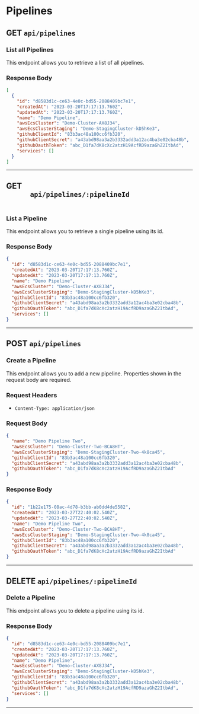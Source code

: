 # Pipelines

<div>
  <h2 className="mr-3 text-2xl font-bold text-stone-800 dark:text-stone-100">
    GET
    <code className="ml-3 text-xl text-indigo-600 dark: dark:text-indigo-400">api/pipelines</code>
  </h2>
  <h3 className="mb-1 text-lg font-bold text-stone-600 dark:text-stone-200">List all Pipelines</h3>
  <p className="mb-3 text-stone-600 dark:text-stone-200">
    This endpoint allows you to retrieve a list of all pipelines.
  </p>
</div>

<div>
  <h3 className="mb-1 text-lg font-bold text-stone-600 dark:text-stone-200">Response Body</h3>
</div>

```json
[
  {
    "id": "d8583d1c-ce63-4e0c-bd55-2088409bc7e1",
    "createdAt": "2023-03-20T17:17:13.760Z",
    "updatedAt": "2023-03-20T17:17:13.760Z",
    "name": "Demo Pipeline",
    "awsEcsCluster": "Demo-Cluster-AX8J34",
    "awsEcsClusterStaging": "Demo-StagingCluster-kD5hKe3",
    "githubClientId": "83b3ac48a100cc6fb320",
    "githubClientSecret": "a43abd98aa3a2b3332add3a12ac4ba3e02cba48b",
    "githubOauthToken": "abc_D1fa7dK8cXc2atzH19AcfRD9azaGhZ2ItbAd",
    "services": []
  }
]
```

---

<div>
  <h2 className="mr-3 mt-10 text-2xl font-bold text-stone-800 dark:text-stone-100">
    GET
    <code className="ml-3 text-xl text-indigo-600 dark: dark:text-indigo-400">
      api/pipelines/:pipelineId
    </code>
  </h2>
  <h3 className="mb-1 text-lg font-bold text-stone-600 dark:text-stone-200">List a Pipeline</h3>
  <p className="mb-3 text-stone-600 dark:text-stone-200">
    This endpoint allows you to retrieve a single pipeline using its id.
  </p>
  <h3 className="mb-1 text-lg font-bold text-stone-600 dark:text-stone-200">Response Body</h3>
</div>

```json
{
  "id": "d8583d1c-ce63-4e0c-bd55-2088409bc7e1",
  "createdAt": "2023-03-20T17:17:13.760Z",
  "updatedAt": "2023-03-20T17:17:13.760Z",
  "name": "Demo Pipeline",
  "awsEcsCluster": "Demo-Cluster-AX8J34",
  "awsEcsClusterStaging": "Demo-StagingCluster-kD5hKe3",
  "githubClientId": "83b3ac48a100cc6fb320",
  "githubClientSecret": "a43abd98aa3a2b3332add3a12ac4ba3e02cba48b",
  "githubOauthToken": "abc_D1fa7dK8cXc2atzH19AcfRD9azaGhZ2ItbAd",
  "services": []
}
```

---

<div>
  <h2 className="mr-3 mt-10 text-2xl font-bold text-stone-800 dark:text-stone-100">
    POST
    <code className="ml-3 text-xl text-indigo-600 dark: dark:text-indigo-400">api/pipelines</code>
  </h2>
  <h3 className="mb-1 text-lg font-bold text-stone-600 dark:text-stone-200">Create a Pipeline</h3>
  <p className="mb-3 text-stone-600 dark:text-stone-200">
    This endpoint allows you to add a new pipeline. Properties shown in the
    request body are required.
  </p>
  <h3 className="mb-1 text-lg font-bold text-stone-600 dark:text-stone-200">Request Headers</h3>
  <ul>
    <li>
      <code className="text-indigo-600 dark: dark:text-indigo-400">Content-Type: application/json</code>
    </li>
  </ul>
</div>

<div>
  <h3 className="mb-1 text-lg font-bold text-stone-600 dark:text-stone-200">Request Body</h3>
</div>

```json
{
  "name": "Demo Pipeline Two",
  "awsEcsCluster": "Demo-Cluster-Two-BCA8HT",
  "awsEcsClusterStaging": "Demo-StagingCluster-Two-4k8ca45",
  "githubClientId": "83b3ac48a100cc6fb320",
  "githubClientSecret": "a43abd98aa3a2b3332add3a12ac4ba3e02cba48b",
  "githubOauthToken": "abc_D1fa7dK8cXc2atzH19AcfRD9azaGhZ2ItbAd"
}
```

<div>
  <h3 className="mb-1 text-lg font-bold text-stone-600 dark:text-stone-200">Response Body</h3>
</div>

```json
{
  "id": "1b22e175-08ac-4d78-b3bb-ab0dd4de5582",
  "createdAt": "2023-03-27T22:40:02.540Z",
  "updatedAt": "2023-03-27T22:40:02.540Z",
  "name": "Demo Pipeline Two",
  "awsEcsCluster": "Demo-Cluster-Two-BCA8HT",
  "awsEcsClusterStaging": "Demo-StagingCluster-Two-4k8ca45",
  "githubClientId": "83b3ac48a100cc6fb320",
  "githubClientSecret": "a43abd98aa3a2b3332add3a12ac4ba3e02cba48b",
  "githubOauthToken": "abc_D1fa7dK8cXc2atzH19AcfRD9azaGhZ2ItbAd"
}
```

---

<div>
  <h2 className="mr-3 mt-10 text-2xl font-bold text-stone-800 dark:text-stone-100">
    DELETE
    <code className="ml-3 text-xl text-indigo-600 dark: dark:text-indigo-400">api/pipelines/:pipelineId</code>
  </h2>
  <h3 className="mb-1 text-lg font-bold text-stone-600 dark:text-stone-200">Delete a Pipeline</h3>
  <p className="mb-3 text-stone-600 dark:text-stone-200">
    This endpoint allows you to delete a pipeline using its id.
  </p>
</div>

<div>
  <h3 className="mb-1 text-lg font-bold text-stone-600 dark:text-stone-200">Response Body</h3>
</div>

```json
{
  "id": "d8583d1c-ce63-4e0c-bd55-2088409bc7e1",
  "createdAt": "2023-03-20T17:17:13.760Z",
  "updatedAt": "2023-03-20T17:17:13.760Z",
  "name": "Demo Pipeline",
  "awsEcsCluster": "Demo-Cluster-AX8J34",
  "awsEcsClusterStaging": "Demo-StagingCluster-kD5hKe3",
  "githubClientId": "83b3ac48a100cc6fb320",
  "githubClientSecret": "a43abd98aa3a2b3332add3a12ac4ba3e02cba48b",
  "githubOauthToken": "abc_D1fa7dK8cXc2atzH19AcfRD9azaGhZ2ItbAd",
  "services": []
}
```

---
